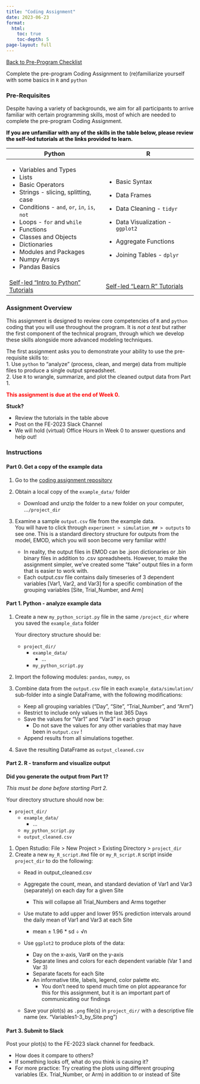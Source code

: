 ```yaml
---
title: "Coding Assignment"
date: 2023-06-23
format: 
  html: 
    toc: true
    toc-depth: 5
page-layout: full
---
```

[[Back to Pre-Program Checklist](../pre_program_checklist.qmd)]{.aside}

Complete the pre-program Coding Assignment to (re)familiarize yourself with some basics in `R` and `python`

### Pre-Requisites

Despite having a variety of backgrounds, we aim for all participants to arrive familiar with certain programming skills, most of which are needed to complete the pre-program Coding Assignment.

[If you are unfamiliar with any of the skills in the table below, please review the self-led tutorials at the links provided to learn.]{style="color:black;font-weight:bold"}

+--------------------------------------------------------------------------------+--------------------------------------------------------------------------+
| Python                                                                         | R                                                                        |
+================================================================================+==========================================================================+
| -   Variables and Types                                                        | -   Basic Syntax                                                         |
| -   Lists                                                                      |                                                                          |
| -   Basic Operators                                                            | -   Data Frames                                                          |
| -   Strings - slicing, splitting, case                                         |                                                                          |
| -   Conditions - `and`, `or`, `in`, `is`, `not`                                | -   Data Cleaning - `tidyr`                                              |
| -   Loops - `for` and `while`                                                  |                                                                          |
| -   Functions                                                                  | -   Data Visualization - `ggplot2`                                       |
| -   Classes and Objects                                                        |                                                                          |
| -   Dictionaries                                                               | -   Aggregate Functions                                                  |
| -   Modules and Packages                                                       |                                                                          |
| -   Numpy Arrays                                                               | -   Joining Tables - `dplyr`                                             |
| -   Pandas Basics                                                              |                                                                          |
+--------------------------------------------------------------------------------+--------------------------------------------------------------------------+
| [Self-led "Intro to Python" Tutorials](https://www.learnpython.org/en/Welcome) | [Self-led "Learn R" Tutorials](https://www.codecademy.com/learn/learn-r) |
+--------------------------------------------------------------------------------+--------------------------------------------------------------------------+

### Assignment Overview

This assignment is designed to review core competencies of `R` and `python` coding that you will use throughout the program. It is *not a test* but rather the first component of the technical program, through which we develop these skills alongside more advanced modeling techniques.

The first assignment asks you to demonstrate your ability to use the pre-requisite skills to:  
1. Use `python` to "analyze" (process, clean, and merge) data from multiple files to produce a single output spreadsheet.    
2. Use `R` to wrangle, summarize, and plot the cleaned output data from Part 1.

[This assignment is due at the end of Week 0.]{style="color:red;font-weight:bold"}

**Stuck?**

-   Review the tutorials in the table above  
-   Post on the FE-2023 Slack Channel  
-   We will hold (virtual) Office Hours in Week 0 to answer questions and help out!  

### Instructions

#### Part 0. Get a copy of the example data

1.  Go to the [coding assignment repository](https://github.com/numalariamodeling/FE-2023-examples/tree/main/coding_assignment/project_dir)

2.  Obtain a local copy of the `example_data/` folder

    -   Download and unzip the folder to a new folder on your computer, ...`/project_dir`

3.  Examine a sample `output.csv` file from the example data.\
    You will have to click through `experiment > simulation_## > outputs` to see one. This is a standard directory structure for outputs from the model, EMOD, which you will soon become very familiar with!

    -   In reality, the output files in EMOD can be .json dictionaries or .bin binary files in addition to .csv spreadsheets. However, to make the assignment simpler, we've created some "fake" output files in a form that is easier to work with.  
    -   Each output.csv file contains daily timeseries of 3 dependent variables [Var1, Var2, and Var3] for a specific combination of the grouping variables [Site, Trial_Number, and Arm]

#### Part 1. Python - analyze example data

1.  Create a new `my_python_script.py` file in the same `/project_dir` where you saved the `example_data` folder

    Your directory structure should be:

    -   `project_dir/`  
        -   `example_data/`  
            -   ...  
        -   `my_python_script.py`  

2.  Import the following modules: `pandas`, `numpy`, `os`

3.  Combine data from the `output.csv` file in each `example_data/simulation/` sub-folder into a single DataFrame, with the following modifications:  

    -   Keep all grouping variables ("Day", "Site", "Trial_Number", and "Arm")  
    -   Restrict to include only values in the last 365 Days  
    -   Save the values for "Var1" and "Var3" in each group  
        -   Do not save the values for any other variables that may have been in `output.csv` !  
    -   Append results from all simulations together.  

4.  Save the resulting DataFrame as `output_cleaned.csv`

#### Part 2. R - transform and visualize output


**Did you generate the output from Part 1?**

*This must be done before starting Part 2.*

Your directory structure should now be:

-   `project_dir/`  
    -   `example_data/`  
        -   ...  
    -   `my_python_script.py`  
    -   `output_cleaned.csv`  


1.  Open Rstudio: File \> New Project \> Existing Directory \> `project_dir`
2.  Create a new `my_R_script.Rmd` file or `my_R_script.R` script inside `project_dir` to do the following:  
    -   Read in output_cleaned.csv

    -   Aggregate the count, mean, and standard deviation of Var1 and Var3 (separately) on each day for a given Site
        - This will collapse all Trial_Numbers and Arms together
    -   Use mutate to add upper and lower 95% prediction intervals around the daily mean of Var1 and Var3 at each Site  
        - mean ± 1.96 * sd ÷ √n         

    -   Use `ggplot2` to produce plots of the data:

        -   Day on the x-axis, Var# on the y-axis
        -   Separate lines and colors for each dependent variable (Var 1 and Var 3)
        -   Separate facets for each Site
        -   An informative title, labels, legend, color palette etc.
            -   You don't need to spend much time on plot appearance for this for this assignment, but it is an important part of communicating our findings

    -   Save your plot(s) as `.png` file(s) in `project_dir/` with a descriptive file name (ex. "Variables1-3_by_Site.png")

#### Part 3. Submit to Slack

Post your plot(s) to the FE-2023 slack channel for feedback.

-   How does it compare to others?  
-   If something looks off, what do you think is causing it?  
-   For more practice: Try creating the plots using different grouping variables (Ex. Trial_Number, or Arm) in addition to or instead of Site

